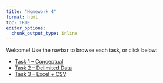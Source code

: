 ```yaml
---
title: "Homework 4"
format: html
toc: TRUE
editor_options: 
  chunk_output_type: inline
---
```

Welcome! Use the navbar to browse each task, or click below:

- [Task 1 – Conceptual](pages/task1.html)
- [Task 2 – Delimited Data](pages/task2.html)
- [Task 3 – Excel + CSV](pages/task3.html)

